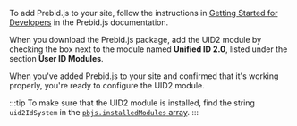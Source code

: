 <!-- GWH Same section in integration-prebid-client-side.md and integration-prebid-client-server.md -->

To add Prebid.js to your site, follow the instructions in [Getting Started for Developers](https://docs.prebid.org/dev-docs/getting-started.html) in the Prebid.js documentation. 

When you download the Prebid.js package, add the UID2 module by checking the box next to the module named **Unified ID 2.0**, listed under the section **User ID Modules**.

When you've added Prebid.js to your site and confirmed that it's working properly, you're ready to configure the UID2 module.

:::tip
To make sure that the UID2 module is installed, find the string `uid2IdSystem` in the [`pbjs.installedModules` array](https://docs.prebid.org/dev-docs/publisher-api-reference/installedModules.html).
:::
